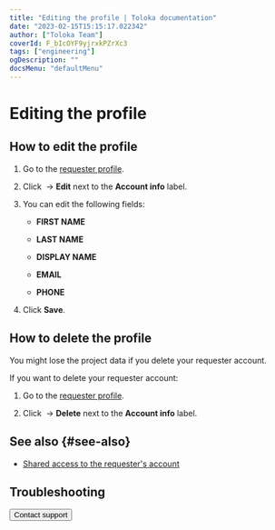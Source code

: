 ```yaml
---
title: "Editing the profile | Toloka documentation"
date: "2023-02-15T15:15:17.022342"
author: ["Toloka Team"]
coverId: F_bIcOYF9yjrxkPZrXc3
tags: ["engineering"]
ogDescription: ""
docsMenu: "defaultMenu"
---
```



# Editing the profile

## How to edit the profile

1. Go to the [requester profile](https://platform.toloka.ai/requester/profile).

1. Click <img src="https://tlk-infra-front.azureedge.net/portal-static/uploaded/images/1675425178780/1675425178780_original_svg.svg" alt="" /> → **Edit** next to the **Account info** label.

1. You can edit the following fields:

    - **FIRST NAME**

    - **LAST NAME**

    - **DISPLAY NAME**

    - **EMAIL**

    - **PHONE**

1. Click **Save**.

## How to delete the profile

<Note mode="restriction" title="Alert">

You might lose the project data if you delete your requester account.

</Note>

If you want to delete your requester account:

1. Go to the [requester profile](https://platform.toloka.ai/requester/profile).

1. Click <img src="https://tlk-infra-front.azureedge.net/portal-static/uploaded/images/1675425178780/1675425178780_original_svg.svg" alt="" /> → **Delete** next to the **Account info** label.

## See also {#see-also}

- [Shared access to the requester's account](/docs/guide/multiple-access)

## Troubleshooting

<FaqChangeAccountType/>

<FaqDeleteAccount/>

<Button themeColor="light" view="default" size="l" type="link" url="/docs/guide/troubleshooting/support?form-source=guide-edit-profile">Contact support</Button>
